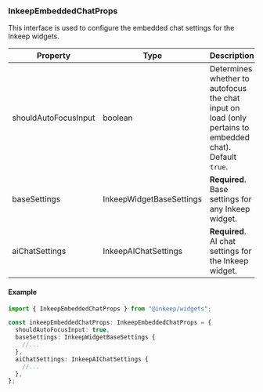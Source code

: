 ### InkeepEmbeddedChatProps

This interface is used to configure the embedded chat settings for the Inkeep widgets.

| Property             | Type                     | Description                                                                                              |
| -------------------- | ------------------------ | -------------------------------------------------------------------------------------------------------- |
| shouldAutoFocusInput | boolean                  | Determines whether to autofocus the chat input on load (only pertains to embedded chat). Default `true`. |
| baseSettings         | InkeepWidgetBaseSettings | **Required**. Base settings for any Inkeep widget.                                                       |
| aiChatSettings       | InkeepAIChatSettings     | **Required**. AI chat settings for the Inkeep widget.                                                    |

#### Example

```typescript
import { InkeepEmbeddedChatProps } from "@inkeep/widgets";

const inkeepEmbeddedChatProps: InkeepEmbeddedChatProps = {
  shouldAutoFocusInput: true,
  baseSettings: InkeepWidgetBaseSettings {
    //...
  },
  aiChatSettings: InkeepAIChatSettings {
    //...
  },
};
```

<Snippet file="InkeepWidgetBaseSettings.mdx" />
<Snippet file="InkeepAIChatSettings.mdx" />
